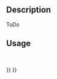 <languages/>
<translate>

<!--T:10-->
{{VeryImportantMessage|Obsolete ({{VersionPlus|1.0}}).}}

<!--T:4-->
{{Docnav
|
|
|[[FEM_Workbench|FEM]]
|
|
|IconC=Workbench_FEM.svg
}}

<!--T:1-->
{{GuiCommand
|Name=FEM ConstraintFluidBoundary
|MenuLocation=Model → Constraints without solver → Fluid boundary condition
|Workbenches=[[FEM_Workbench|FEM]]
}}

==Description== <!--T:8-->

<!--T:2-->
ToDo

==Usage== <!--T:9-->

<!--T:3-->
<br />


<!--T:5-->
{{Docnav
|
|
|[[FEM_Workbench|FEM]]
|
|
|IconC=Workbench_FEM.svg
}}

</translate>
{{FEM Tools navi{{#translation:}}}}
{{Userdocnavi{{#translation:}}}}